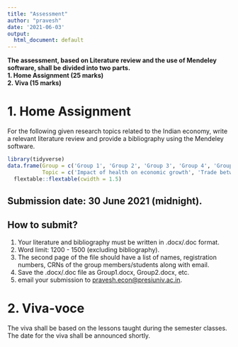 ```yaml
---
title: "Assessment"
author: "pravesh"
date: '2021-06-03'
output:
  html_document: default
---
```



**The assessment, based on Literature review and the use of Mendeley software, shall be divided into two parts. **<br>
**1. Home Assignment (25 marks)**<br>
**2. Viva (15 marks)**

# 1. Home Assignment
For the following given research topics related to the Indian economy, write a relevant literature review and provide a bibliography using the Mendeley software.

```r
library(tidyverse)
data.frame(Group = c('Group 1', 'Group 2', 'Group 3', 'Group 4', 'Group 5'),
           Topic = c('Impact of health on economic growth', 'Trade between India and European Union', 'Impact of FII on Indian stock market', 'Impact of infrasatructure on Indian tourism sector', 'Decentralisation and development in India')) %>% 
  flextable::flextable(cwidth = 1.5)
```

## Submission date: 30 June 2021 (midnight).
## How to submit?
1. Your literature and bibliography must be written in .docx/.doc format.
1. Word limit: 1200 - 1500 (excluding bibliography).
1. The second page of the file should have a list of names, registration numbers, CRNs of the group members/students along with email.
1. Save the .docx/.doc file as Group1.docx, Group2.docx, etc.
1. email your submission to <pravesh.econ@presiuniv.ac.in>.


# 2. Viva-voce
The viva shall be based on the lessons taught during the semester classes. The date for the viva shall be announced shortly.
